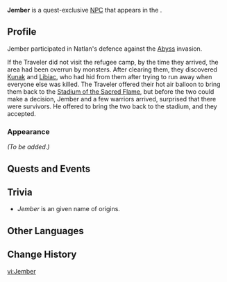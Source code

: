 {{Meta
<!-- Remove this template after adding the missing info -->
|missing_NPC_picture  = yes
|missing_NPC_profile  = yes
<!--
|missing_NPC_idle     = yes
|missing_NPC_dialogue = yes
-->
}}
{{Character Infobox
|type             = Quest NPC
|image            = NPC Jember.png
|realname         = <!-- Optional, if different from in-game name -->
|deceased         = <!-- Past (for deceased prior to events of the game) or free response -->
|region           = Natlan
|location         = Natlan
|affiliation      = Scions of the Canopy
|title            = 

|ancestry         = <!-- Clan/family -->
|father           = 
|mother           = 
|spouse           = 
|sibling          = 
|child            = 
|relative         = 

|voiceEN          = 
|voiceCN          = 
|voiceJP          = 
|voiceKR          = 
}}
'''Jember''' is a quest-exclusive [[NPC]] that appears in the {{Quest|Despair Engulfs the Heavens}}.
<!--
==Location==
{{subst:#tag:gallery|
NPC Location {{subst:#titleparts:{{subst:PAGENAME}}}}.png{{subst:!}}{{subst:#titleparts:{{subst:PAGENAME}}}}'s location
NPC Location {{subst:#titleparts:{{subst:PAGENAME}}}} Context.png{{subst:!}}Additional context
}}
-->
==Profile==
<!--Detailed story/lore information goes here.-->
Jember participated in Natlan's defence against the [[Abyss]] invasion.

If the Traveler did not visit the refugee camp, by the time they arrived, the area had been overrun by monsters. After clearing them, they discovered [[Kunak]] and [[Libiac]], who had hid from them after trying to run away when everyone else was killed. The Traveler offered their hot air balloon to bring them back to the [[Stadium of the Sacred Flame]], but before the two could make a decision, Jember and a few warriors arrived, surprised that there were survivors. He offered to bring the two back to the stadium, and they accepted.

===Appearance===
<!--Keep appearance section short and concise. Limit to 2 paragraphs with 3-4 sentences each.-->
''(To be added.)''

==Quests and Events==
{{Quests and Events}}
<!--
==Idle Quotes==
{{Dialogue Start}}
:{{DIcon|Idle}} {{Tx}}
::{{A|VO {{subst:#titleparts:{{subst:PAGENAME}}}} 01.ogg}} "{{Tx}}"
{{Dialogue End}}

==Dialogue==
{{Dialogue Start}}
:'''{{subst:#titleparts:{{subst:PAGENAME}}}}:''' 
:{{DIcon}}
{{Dialogue End}}

==Event Dialogue==
===Event Name===
{{Dialogue Start}}
:'''{{subst:#titleparts:{{subst:PAGENAME}}}}:'''
{{Dialogue End}}
-->
==Trivia==
* ''Jember'' is an {{w|Ethiopia|Ethiopian}} given name of {{w|Amharic}} origins.
==Other Languages==
{{Other Languages|default_hidden=1
|en      = Jember
|zhs     = 吉恩布
|zhs_rm  = Jí'ēnbù
|zht     = 吉恩布
|zht_rm  = Jí'ēnbù
|ja      = ジェンバー
|ja_rm   = Jenbaa
|ko      = 잼버
|es      = Jember
|fr      = Jember
|ru      = Джембер
|th      = Jember
|vi      = Jember
|de      = Jember
|id      = Jember
|pt      = Jember
|tr      = Jember
|it      = Jember
}}

==Change History==
{{Change History|5.1}}
<!--
==References==
{{Reflist}}
-->

[[vi:Jember]]